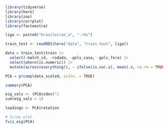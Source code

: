 
```r
library(tidyverse)
library(here)
library(zoo)
library(corrplot)
library(factoextra)
```

```r
liga <- paste0("brasileirao_a", ".rds")

train_test <- readRDS(here("data", "train_test", liga))
```


```r
data = train_test$train |> 
  select(-match_id, -rodada, -gols_casa, -gols_fora) |> 
  select(where(is.numeric)) |> 
  mutate(across(everything(), ~ ifelse(is.na(.x), mean(.x, na.rm = TRUE), .x)))

PCA = prcomp(data_scaled, scale. = TRUE)
```

```r
summary(PCA)
```


```r
eig_vals <- (PCA$sdev)^2
sum(eig_vals > 1)
```

```r
loadings <- PCA$rotation
```


```r
# Scree plot
fviz_eig(PCA)
```

